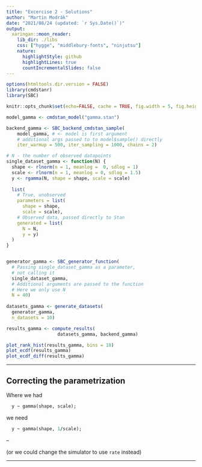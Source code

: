 ```yaml
---
title: "Excercise 2 - Solutions"
author: "Martin Modrák"
date: "2021/08/24 (updated: `r Sys.Date()`)"
output:
  xaringan::moon_reader:
    lib_dir: ./libs
    css: ["hygge", "middlebury-fonts", "ninjutsu"]
    nature:
      highlightStyle: github
      highlightLines: true
      countIncrementalSlides: false
---
```


```r
options(htmltools.dir.version = FALSE)
library(cmdstanr)
library(SBC)

knitr::opts_chunk$set(echo=FALSE, cache = TRUE, fig.width = 5, fig.height=4)
```


```r
model_gamma <- cmdstan_model("gamma.stan")

backend_gamma <- SBC_backend_cmdstan_sample(
    model_gamma, # <- model is first argument
    # additional args passed to to model$sample() directly 
    iter_warmup = 500, iter_sampling = 1000, chains = 2)

# N - the number of observed datapoints
single_dataset_gamma <- function(N) {
  shape <- rlnorm(n = 1, meanlog =  0, sdlog = 1)
  scale <- rlnorm(n = 1, meanlog = 0, sdlog = 1.5)
  y <- rgamma(N, shape = shape, scale = scale)
  
  list(
    # True, unobserved
    parameters = list(
      shape = shape,
      scale = scale),
    # Observed data, passed directly to Stan
    generated = list(
      N = N,
      y = y)
  )
}


generator_gamma <- SBC_generator_function(
  # Passing single_dataset_gamma as a parameter, 
  # not calling it
  single_dataset_gamma, 
  # Additional arguments are passed to the function
  # Here we only use N
  N = 40)
  
datasets_gamma <- generate_datasets(
  generator_gamma, 
  n_datasets = 10)

results_gamma <- compute_results(
                   datasets_gamma, backend_gamma)
```



```r
plot_rank_hist(results_gamma, bins = 10)
plot_ecdf(results_gamma)
plot_ecdf_diff(results_gamma)
```

---

## Correcting the parametrization

Where we had

```stan
  y ~ gamma(shape, scale);
```

we need

```stan
  y ~ gamma(shape, 1/scale);
```

--

(or we could change the simulator to use `rate` instead)

---
